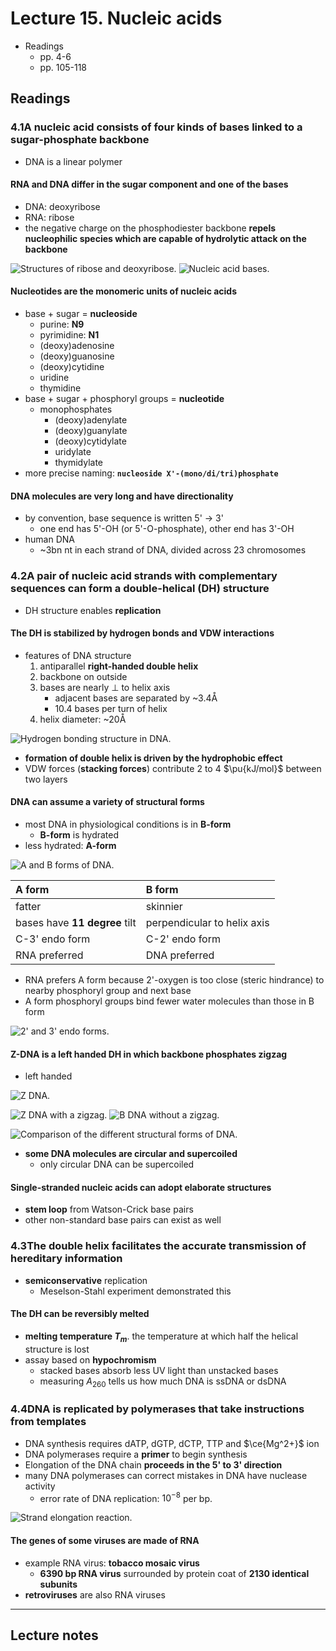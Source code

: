 # Lecture 15. Nucleic acids

- Readings
  - pp. 4-6
  - pp. 105-118

## Readings

### 4.1<SPACE/>A nucleic acid consists of four kinds of bases linked to a sugar-phosphate backbone
- DNA is a linear polymer

#### RNA and DNA differ in the sugar component and one of the bases
- DNA: deoxyribose
- RNA: ribose
- the negative charge on the phosphodiester backbone **repels nucleophilic species which are capable of hydrolytic attack on the backbone**

![Structures of ribose and deoxyribose.](./ribose-deoxyribose.png)
![Nucleic acid bases.](./purines-pyrimidines.png)

#### Nucleotides are the monomeric units of nucleic acids
- base + sugar = **nucleoside**
  - purine: **N9**
  - pyrimidine: **N1**
  - (deoxy)adenosine
  - (deoxy)guanosine
  - (deoxy)cytidine
  - uridine
  - thymidine
- base + sugar + phosphoryl groups = **nucleotide**
  - monophosphates
    - (deoxy)adenylate
    - (deoxy)guanylate
    - (deoxy)cytidylate
    - uridylate
    - thymidylate
- more precise naming: **`nucleoside X'-(mono/di/tri)phosphate`**

#### DNA molecules are very long and have directionality
- by convention, base sequence is written 5' $\to$ 3'
  - one end has 5'-OH (or 5'-O-phosphate), other end has 3'-OH
- human DNA
  - ~3bn nt in each strand of DNA, divided across 23 chromosomes

### 4.2<SPACE/>A pair of nucleic acid strands with complementary sequences can form a double-helical (DH) structure
- DH structure enables **replication**

#### The DH is stabilized by hydrogen bonds and VDW interactions
- features of DNA structure
  1. antiparallel **right-handed double helix**
  2. backbone on outside
  3. bases are nearly $\perp$ to helix axis
      - adjacent bases are separated by ~3.4Å
      - 10.4 bases per turn of helix
  4. helix diameter: ~20Å

![Hydrogen bonding structure in DNA.](./hbonds.png)

- **formation of double helix is driven by the hydrophobic effect**
- VDW forces (**stacking forces**) contribute $2$ to $4$ $\pu{kJ/mol}$ between two layers

#### DNA can assume a variety of structural forms
- most DNA in physiological conditions is in **B-form**
  - **B-form** is hydrated
- less hydrated: **A-form**

![A and B forms of DNA.](./ab-dna.png)

|**A form**|**B form**|
|:---------|:---------|
|fatter|skinnier|
|bases have **11 degree** tilt|perpendicular to helix axis|
|C-3' endo form|C-2' endo form|
|RNA preferred|DNA preferred|

- RNA prefers A form because 2'-oxygen is too close (steric hindrance) to nearby phosphoryl group and next base
- A form phosphoryl groups bind fewer water molecules than those in B form

![2' and 3' endo forms.](./endo.png)

#### Z-DNA is a left handed DH in which backbone phosphates zigzag
- left handed

![Z DNA.](./z-dna.png)

![Z DNA with a zigzag.](./z-dna2.png)
![B DNA without a zigzag.](./b-dna2.png)

![Comparison of the different structural forms of DNA.](./dna-comparison.png)

- **some DNA molecules are circular and supercoiled**
  - only circular DNA can be supercoiled

#### Single-stranded nucleic acids can adopt elaborate structures
- **stem loop** from Watson-Crick base pairs
- other non-standard base pairs can exist as well

### 4.3<SPACE/>The double helix facilitates the accurate transmission of hereditary information
- **semiconservative** replication
  - Meselson-Stahl experiment demonstrated this

#### The DH can be reversibly melted
- **melting temperature $T_m$**. the temperature at which half the helical structure is lost
- assay based on **hypochromism**
  - stacked bases absorb less UV light than unstacked bases
  - measuring $A_{260}$ tells us how much DNA is ssDNA or dsDNA

### 4.4<SPACE/>DNA is replicated by polymerases that take instructions from templates
- DNA synthesis requires dATP, dGTP, dCTP, TTP and $\ce{Mg^2+}$ ion
- DNA polymerases require a **primer** to begin synthesis
- Elongation of the DNA chain **proceeds in the 5' to 3' direction**
- many DNA polymerases can correct mistakes in DNA have nuclease activity
  - error rate of DNA replication: $10^{-8}$ per bp.

![Strand elongation reaction.](./elongation.png)

#### The genes of some viruses are made of RNA
- example RNA virus: **tobacco mosaic virus**
  - **6390 bp RNA virus** surrounded by protein coat of **2130 identical subunits**
- **retroviruses** are also RNA viruses

---

## Lecture notes